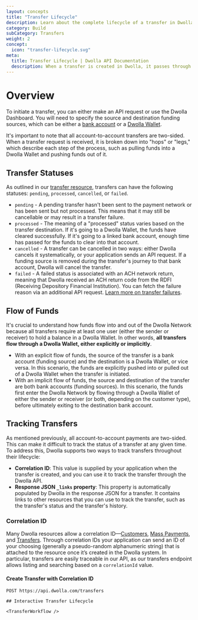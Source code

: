 ```yaml
---
layout: concepts
title: "Transfer Lifecycle"
description: Learn about the complete lifecycle of a transfer in Dwolla and find out what webhooks you can expect to receive during each step.
category: Build
subCategory: Transfers
weight: 2
concept:
  icon: "transfer-lifecycle.svg"
meta:
  title: Transfer Lifecycle | Dwolla API Documentation
  description: When a transfer is created in Dwolla, it passes through multiple steps during its life cycle. Webhooks are triggered to notify about each step in the transfer's life cycle.
---
```


# Overview

To initiate a transfer, you can either make an API request or use the Dwolla Dashboard. You will need to specify the source and destination funding sources, which can be either a [bank account](/docs/balance/bank-funding-source) or a [Dwolla Wallet](/docs/balance/balance-funding-source).

It's important to note that all account-to-account transfers are two-sided. When a transfer request is received, it is broken down into "hops" or "legs," which describe each step of the process, such as pulling funds into a Dwolla Wallet and pushing funds out of it.

## Transfer Statuses

As outlined in our [transfer resource](/api-reference/transfers#transfer-resource), transfers can have the following statuses: `pending`, `processed`, `cancelled`, or `failed`.

- `pending` - A pending transfer hasn't been sent to the payment network or has been sent but not processed. This means that it may still be cancellable or may result in a transfer failure.
- `processed` - The meaning of a "processed" status varies based on the transfer destination. If it's going to a Dwolla Wallet, the funds have cleared successfully. If it's going to a linked bank account, enough time has passed for the funds to clear into that account.
- `cancelled` - A transfer can be cancelled in two ways: either Dwolla cancels it systematically, or your application sends an API request. If a funding source is removed during the transfer's journey to that bank account, Dwolla will cancel the transfer.
- `failed` - A failed status is associated with an ACH network return, meaning that Dwolla received an ACH return code from the RDFI (Receiving Depository Financial Institution). You can fetch the failure reason via an additional API request. [Learn more on transfer failures](/docs/balance/transfer-failures).

## Flow of Funds

It's crucial to understand how funds flow into and out of the Dwolla Network because all transfers require at least one user (either the sender or receiver) to hold a balance in a Dwolla Wallet. In other words, **all transfers flow through a Dwolla Wallet, either explicitly or implicitly**.

- With an explicit flow of funds, the source of the transfer is a bank account (funding source) and the destination is a Dwolla Wallet, or vice versa. In this scenario, the funds are explicitly pushed into or pulled out of a Dwolla Wallet when the transfer is initiated.
- With an implicit flow of funds, the source and destination of the transfer are both bank accounts (funding sources). In this scenario, the funds first enter the Dwolla Network by flowing through a Dwolla Wallet of either the sender or receiver (or both, depending on the customer type), before ultimately exiting to the destination bank account.

## Tracking Transfers

As mentioned previously, all account-to-account payments are two-sided. This can make it difficult to track the status of a transfer at any given time. To address this, Dwolla supports two ways to track transfers throughout their lifecycle:

- **Correlation ID**: This value is supplied by your application when the transfer is created, and you can use it to track the transfer through the Dwolla API.
- **Response JSON `_links` property**: This property is automatically populated by Dwolla in the response JSON for a transfer. It contains links to other resources that you can use to track the transfer, such as the transfer's status and the transfer's history.

### Correlation ID

Many Dwolla resources allow a correlation ID—[Customers](/api-reference/customers), [Mass Payments](/api-reference/mass-payments), and [Transfers](/api-reference/transfers). Through correlation IDs your application can send an ID of your choosing (generally a pseudo-random alphanumeric string) that is attached to the resource once it’s created in the Dwolla system. In particular, transfers are easily traceable in our API, as our transfers endpoint allows listing and searching based on a `correlationId` value.

#### Create Transfer with Correlation ID

```raw
POST https://api.dwolla.com/transfers

## Interactive Transfer Lifecycle

<TransferWorkflow />
```
